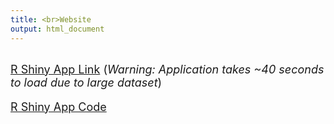 ```yaml
---
title: <br>Website
output: html_document
---
```

<br>
<font size="4">[R Shiny App Link](https://sugoru.shinyapps.io/usccr/) (*Warning: Application takes ~40 seconds to load due to large dataset*)

<font size="4">[R Shiny App Code](webcode.html)